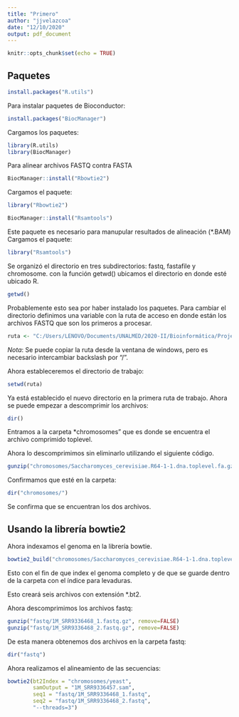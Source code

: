 ```yaml
---
title: "Primero"
author: "jjvelazcoa"
date: "12/10/2020"
output: pdf_document
---
```


```r
knitr::opts_chunk$set(echo = TRUE)
```

## Paquetes

```r
install.packages("R.utils")
```
Para instalar paquetes de Bioconductor:
```r
install.packages("BiocManager")
```
Cargamos los paquetes:

```r
library(R.utils)
library(BiocManager)
```
Para alinear archivos FASTQ contra FASTA

```r
BiocManager::install("Rbowtie2")
```

Cargamos el paquete:

```r
library("Rbowtie2")
```


```r
BiocManager::install("Rsamtools")
```

Este paquete es necesario para manupular resultados de alineación (*.BAM)
Cargamos el paquete:

```r
library("Rsamtools")
```
Se organizó el directorio en tres subdirectorios: fastq, fastafile y chromosome.
con la función getwd() ubicamos el directorio en donde esté ubicado R.
```r
getwd()
```
Probablemente esto sea por haber instalado los paquetes. Para cambiar el directorio definimos una variable con la ruta de acceso en donde están los archivos FASTQ que son los primeros a procesar.

```r
ruta <- "C:/Users/LENOVO/Documents/UNALMED/2020-II/Bioinformática/Project/BEC/2020-03-23/chromosomes"
```

*Nota*: Se puede copiar la ruta desde la ventana de windows, pero es necesario intercambiar backslash por "/".

Ahora estableceremos el directorio de trabajo:

```r
setwd(ruta)
```

Ya está establecido el nuevo directorio en la primera ruta de trabajo. Ahora se puede empezar a descomprimir los archivos:

```r
dir()
```
Entramos a la carpeta *chromosomes" que es donde se encuentra el archivo comprimido toplevel.

Ahora lo descomprimimos sin eliminarlo utilizando el siguiente código.

```r
gunzip("chromosomes/Saccharomyces_cerevisiae.R64-1-1.dna.toplevel.fa.gz", remove=FALSE)
```
Confirmamos que esté en la carpeta:

```r
dir("chromosomes/")
```

Se confirma que se encuentran los dos archivos.

## Usando la librería bowtie2

Ahora indexamos el genoma en la librería bowtie.
```r
bowtie2_build("chromosomes/Saccharomyces_cerevisiae.R64-1-1.dna.toplevel.fa", bt2Index = "chromosomes/yeast")
```

Esto con el fin de que index el genoma completo y de que se guarde dentro de la carpeta con el índice para levaduras.

Esto creará seis archivos con extensión *.bt2.

Ahora descomprimimos los archivos fastq:

```r
gunzip("fastq/1M_SRR9336468_1.fastq.gz", remove=FALSE)
gunzip("fastq/1M_SRR9336468_2.fastq.gz", remove=FALSE)
```

De esta manera obtenemos dos archivos en la carpeta fastq:
```r
dir("fastq")
```

  Ahora realizamos el alineamiento de las secuencias:
```r
bowtie2(bt2Index = "chromosomes/yeast", 
        samOutput = "1M_SRR9336457.sam", 
        seq1 = "fastq/1M_SRR9336468_1.fastq",
        seq2 = "fastq/1M_SRR9336468_2.fastq",
        "--threads=3")
```
  
  